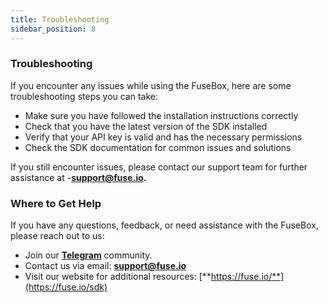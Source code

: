 ```yaml
---
title: Troubleshooting
sidebar_position: 8
---
```

### Troubleshooting

If you encounter any issues while using the FuseBox, here are some troubleshooting steps you can take:

* Make sure you have followed the installation instructions correctly
* Check that you have the latest version of the SDK installed
* Verify that your API key is valid and has the necessary permissions
* Check the SDK documentation for common issues and solutions

If you still encounter issues, please contact our support team for further assistance at -[**support@fuse.io**](mailto:support@fuse.io)**.**

### Where to Get Help

If you have any questions, feedback, or need assistance with the FuseBox, please reach out to us:

* Join our [**Telegram**](https://t.me/fuseio/163566) community.
* Contact us via email: [**support@fuse.io**](mailto:support@fuse.io)
* Visit our website for additional resources: [**https://fuse.io/**](https://fuse.io/sdk)
